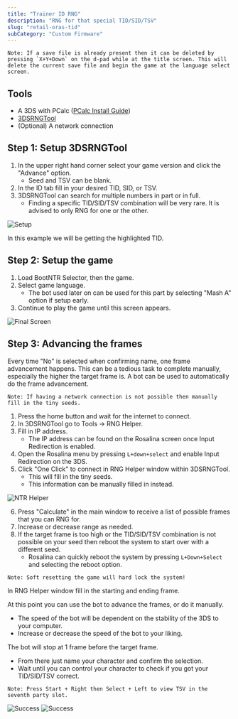 ```yaml
---
title: "Trainer ID RNG"
description: "RNG for that special TID/SID/TSV"
slug: "retail-oras-tid"
subCategory: "Custom Firmware"
---
```


```
Note: If a save file is already present then it can be deleted by pressing `X+Y+Down` on the d-pad while at the title screen. This will delete the current save file and begin the game at the language select screen.
```

## Tools

- A 3DS with PCalc ([PCalc Install Guide](https://www.pokemonrng.com/misc-3ds-installing-pcalc))
- [3DSRNGTool](https://github.com/wwwwwwzx/3DSRNGTool/releases)
- (Optional) A network connection

## Step 1: Setup 3DSRNGTool

1. In the upper right hand corner select your game version and click the "Advance" option.
   - Seed and TSV can be blank.
2. In the ID tab fill in your desired TID, SID, or TSV.
3. 3DSRNGTool can search for multiple numbers in part or in full.
   - Finding a specific TID/SID/TSV combination will be very rare. It is advised to only RNG for one or the other.

![Setup](../../images/OmegaRuby-AlphaSapphire/TID/Setup.png)

In this example we will be getting the highlighted TID.

## Step 2: Setup the game

1. Load BootNTR Selector, then the game.
2. Select game language.
   - The bot used later on can be used for this part by selecting "Mash A" option if setup early.
3. Continue to play the game until this screen appears.

![Final Screen](../../images/OmegaRuby-AlphaSapphire/TID/Final-Screen.png)

## Step 3: Advancing the frames

Every time "No" is selected when confirming name, one frame advancement happens. This can be a tedious task to complete manually, especially the higher the target frame is. A bot can be used to automatically do the frame advancement.

```
Note: If having a network connection is not possible then manually fill in the tiny seeds.
```

1. Press the home button and wait for the internet to connect.
2. In 3DSRNGTool go to Tools -> RNG Helper.
3. Fill in IP address.
   - The IP address can be found on the Rosalina screen once Input Redirection is enabled.
4. Open the Rosalina menu by pressing `L+down+select` and enable Input Redirection on the 3DS.
5. Click "One Click" to connect in RNG Helper window within 3DSRNGTool.
   - This will fill in the tiny seeds.
   - This information can be manually filled in instead.

![NTR Helper](../../images/OmegaRuby-AlphaSapphire/TID/NTR-Helper.png)

6. Press "Calculate" in the main window to receive a list of possible frames that you can RNG for.
7. Increase or decrease range as needed.
8. If the target frame is too high or the TID/SID/TSV combination is not possible on your seed then reboot the system to start over with a different seed.
   - Rosalina can quickly reboot the system by pressing `L+Down+Select` and selecting the reboot option.

```
Note: Soft resetting the game will hard lock the system!
```

In RNG Helper window fill in the starting and ending frame.

At this point you can use the bot to advance the frames, or do it manually.

- The speed of the bot will be dependent on the stability of the 3DS to your computer.
- Increase or decrease the speed of the bot to your liking.

The bot will stop at 1 frame before the target frame.

- From there just name your character and confirm the selection.
- Wait until you can control your character to check if you got your TID/SID/TSV correct.

```
Note: Press Start + Right then Select + Left to view TSV in the seventh party slot.
```

![Success](../../images/OmegaRuby-AlphaSapphire/TID/Success.png)
![Success](../../images/OmegaRuby-AlphaSapphire/TID/Success-2.png)
